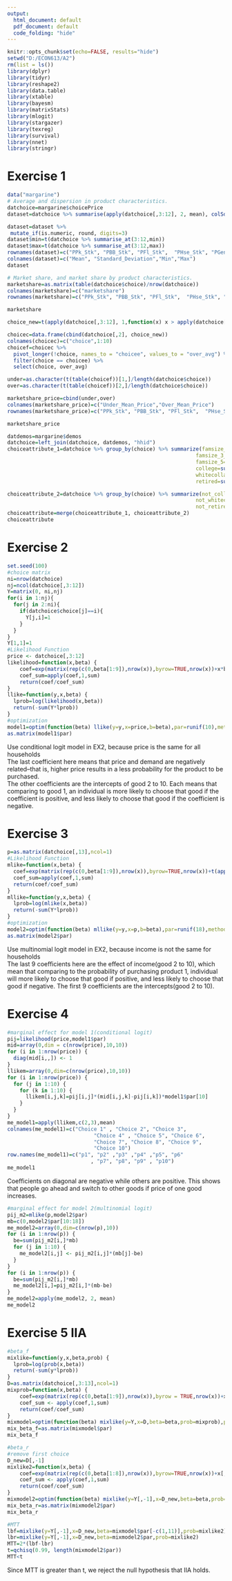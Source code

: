 ---
output:
  html_document: default
  pdf_document: default
  code_folding: "hide"
---
```{r include = FALSE}
knitr::opts_chunk$set(echo=FALSE, results="hide")
setwd("D:/ECON613/A2")
rm(list = ls())
library(dplyr)
library(tidyr)
library(reshape2)
library(data.table)
library(xtable)
library(bayesm)
library(matrixStats)
library(mlogit)
library(stargazer)
library(texreg)
library(survival)
library(nnet)
library(stringr)
```

# Exercise 1

```{r echo=TRUE, results="show"}
data("margarine")
# Average and dispersion in product characteristics.
datchoice=margarine$choicePrice
dataset=datchoice %>% summarise(apply(datchoice[,3:12], 2, mean), colSds(as.matrix(datchoice[,3:12])))

dataset=dataset %>% 
 mutate_if(is.numeric, round, digits=3)
dataset$min=t(datchoice %>% summarise_at(3:12,min))
dataset$max=t(datchoice %>% summarise_at(3:12,max))
rownames(dataset)=c("PPk_Stk", "PBB_Stk", "PFl_Stk",  "PHse_Stk", "PGen_Stk", "PImp_Stk", "PSS_Tub",  "PPk_Tub",  "PFl_Tub",  "PHse_Tub")
colnames(dataset)=c("Mean", "Standard_Deviation","Min","Max")
dataset

# Market share, and market share by product characteristics.
marketshare=as.matrix(table(datchoice$choice)/nrow(datchoice))
colnames(marketshare)=c("marketshare")
rownames(marketshare)=c("PPk_Stk", "PBB_Stk", "PFl_Stk",  "PHse_Stk", "PGen_Stk", "PImp_Stk", "PSS_Tub",  "PPk_Tub",  "PFl_Tub",  "PHse_Tub")

marketshare

choice_new=t(apply(datchoice[,3:12], 1,function(x) x > apply(datchoice[,3:12],2,mean)))

choicec=data.frame(cbind(datchoice[,2], choice_new))
colnames(choicec)=c("choice",1:10)
choicef=choicec %>% 
  pivot_longer(!choice, names_to = "choicee", values_to = "over_avg") %>%
  filter(choice == choicee) %>%
  select(choice, over_avg)

under=as.character(t(table(choicef))[1,]/length(datchoice$choice))
over=as.character(t(table(choicef))[2,]/length(datchoice$choice))

marketshare_price=cbind(under,over)
colnames(marketshare_price)=c("Under_Mean_Price","Over_Mean_Price")
rownames(marketshare_price)=c("PPk_Stk", "PBB_Stk", "PFl_Stk",  "PHse_Stk", "PGen_Stk", "PImp_Stk", "PSS_Tub",  "PPk_Tub",  "PFl_Tub",  "PHse_Tub")

marketshare_price

datdemos=margarine$demos
datchoice=left_join(datchoice, datdemos, "hhid")
choiceattribute_1=datchoice %>% group_by(choice) %>% summarize(famsize_1_2=sum(Fs3_4==0&Fs5.==0),
                                                             famsize_3_4=sum(Fs3_4==1&Fs5.==0),
                                                             famsize_5=sum(Fs3_4==0&Fs5.==1),
                                                             college=sum(college==1),
                                                             whitecollar=sum(whtcollar==1),
                                                             retired=sum(retired==1))

choiceattribute_2=datchoice %>% group_by(choice) %>% summarize(not_college=sum(college==0),
                                                             not_whitecollar=sum(whtcollar==0),
                                                             not_retired=sum(retired==0))
choiceattribute=merge(choiceattribute_1, choiceattribute_2)
choiceattribute
```


# Exercise 2

```{r echo=TRUE, results="show"}
set.seed(100)
#choice matrix
ni=nrow(datchoice)
nj=ncol(datchoice[,3:12])
Y=matrix(0, ni,nj)
for(i in 1:nj){
  for(j in 2:ni){
    if(datchoice$choice[j]==i){
      Y[j,i]=1
    }
  }
}
Y[1,1]=1
#Likelihood Function
price <- datchoice[,3:12]
likelihood=function(x,beta) {
    coef=exp(matrix(rep(c(0,beta[1:9]),nrow(x)),byrow=TRUE,nrow(x))+x*beta[10])
    coef_sum=apply(coef,1,sum)
    return(coef/coef_sum)
}
llike=function(y,x,beta) {
  lprob=log(likelihood(x,beta))
  return(-sum(Y*lprob))
}
#optimization
model1=optim(function(beta) llike(y=y,x=price,b=beta),par=runif(10),method="BFGS")
as.matrix(model1$par)
```
| Use conditional logit model in EX2, because price is the same for all households
| The last coefficient here means that price and demand are negatively related--that is, higher price results in a less probability for the product to be purchased.
| The other coefficients are the intercepts of good 2 to 10. Each means that comparing to good 1, an  individual is more likely to choose that good if the coefficient is positive, and less likely to choose that good if the coefficient is negative.
# Exercise 3

```{r echo=TRUE, results="show"}
p=as.matrix(datchoice[,13],ncol=1)
#Likelihood Function
mlike=function(x,beta) {
  coef=exp(matrix(rep(c(0,beta[1:9]),nrow(x)),byrow=TRUE,nrow(x))+t(apply(x,1,function(x)x*c(0,beta[10:18]))))
  coef_sum=apply(coef,1,sum)
  return(coef/coef_sum)
}
mllike=function(y,x,beta) {
  lprob=log(mlike(x,beta))
  return(-sum(Y*lprob))
}
#optimization
model2=optim(function(beta) mllike(y=y,x=p,b=beta),par=runif(18),method="BFGS")
as.matrix(model2$par)
```
| Use multinomial logit model in EX2, because income is not the same for households
| The last 9 coefficients here are the effect of income(good 2 to 10), which mean that comparing to the probability of purchasing product 1, individual will more likely to choose that good if positive, and less likely to choose that good if negative. The first 9 coefficients are the intercepts(good 2 to 10).



# Exercise 4

```{r echo=TRUE, results="show"}
#marginal effect for model 1(conditional logit)
pij=likelihood(price,model1$par)
mid=array(0,dim = c(nrow(price),10,10))
for (i in 1:nrow(price)) {
  diag(mid[i,,]) <- 1
}
llikem=array(0,dim=c(nrow(price),10,10))
for (i in 1:nrow(price)) {
  for (j in 1:10) {
    for (k in 1:10) {
      llikem[i,j,k]=pij[i,j]*(mid[i,j,k]-pij[i,k])*model1$par[10]
    }
  }
}
me_model1=apply(llikem,c(2,3),mean)
colnames(me_model1)=c("Choice 1" , "Choice 2", "Choice 3", 
                            "Choice 4" , "Choice 5", "Choice 6", 
                            "Choice 7", "Choice 8", "Choice 9", 
                            "Choice 10")
row.names(me_model1)=c("p1", "p2" ,"p3" ,"p4" ,"p5", "p6"
                           , "p7", "p8", "p9" , "p10")
me_model1
```
| Coefficients on diagonal are negative while others are positive. This shows that people go ahead and switch to other goods if price of one good increases.

```{r echo=TRUE, results="show"}
#marginal effect for model 2(multinomial logit)
pij_m2=mlike(p,model2$par)
mb=c(0,model2$par[10:18])
me_model2=array(0,dim=c(nrow(p),10))
for (i in 1:nrow(p)) {
  be=sum(pij_m2[i,]*mb)
  for (j in 1:10) {
    me_model2[i,j] <- pij_m2[i,j]*(mb[j]-be)
  }
}
for (i in 1:nrow(p)) {
  be=sum(pij_m2[i,]*mb)
  me_model2[i,]=pij_m2[i,]*(mb-be)
}
me_model2=apply(me_model2, 2, mean)
me_model2
```

# Exercise 5 IIA


```{r echo=TRUE, results="show"}
#beta_f
mixlike=function(y,x,beta,prob) {
  lprob=log(prob(x,beta))
  return(-sum(y*lprob))
}
D=as.matrix(datchoice[,3:13],ncol=1)
mixprob=function(x,beta) {
    coef=exp(matrix(rep(c(0,beta[1:9]),nrow(x)),byrow = TRUE,nrow(x))+x[,1:10]*beta[10]+t(apply(matrix(x[,11],ncol=1),1,function(x)x*c(0,beta[11:19]))))
    coef_sum <- apply(coef,1,sum)
    return(coef/coef_sum)
}
mixmodel=optim(function(beta) mixlike(y=Y,x=D,beta=beta,prob=mixprob),par=runif(19),method="BFGS")
mix_beta_f=as.matrix(mixmodel$par)
mix_beta_f

#beta_r
#remove first choice
D_new=D[,-1]
mixlike2=function(x,beta) {
    coef=exp(matrix(rep(c(0,beta[1:8]),nrow(x)),byrow=TRUE,nrow(x))+x[,1:9]*beta[9]+t(apply(matrix(x[,10],ncol=1),1,function(x)x*c(0,beta[10:17]))))
    coef_sum <- apply(coef,1,sum)
    return(coef/coef_sum)
}
mixmodel2=optim(function(beta) mixlike(y=Y[,-1],x=D_new,beta=beta,prob=mixlike2),par=runif(17),method="BFGS")
mix_beta_r=as.matrix(mixmodel2$par)
mix_beta_r

#MTT
lbf=mixlike(y=Y[,-1],x=D_new,beta=mixmodel$par[-c(1,11)],prob=mixlike2)
lbr=mixlike(y=Y[,-1],x=D_new,beta=mixmodel2$par,prob=mixlike2)
MTT=2*(lbf-lbr)
t=qchisq(0.99, length(mixmodel2$par))
MTT<t
```
Since MTT is greater than t, we reject the null hypothesis that IIA holds.